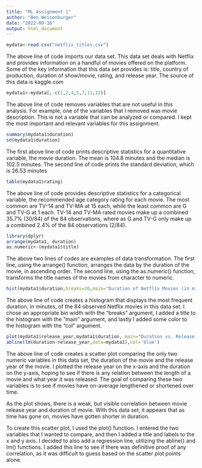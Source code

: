 ---
title: "ML Assignment 1"
author: "Ben Weisenburger"
date: "2022-09-16"
output: html_document
---

```{r}
mydata<-read.csv("netflix_titles.csv")
```
The above line of code imports our data set.  This data set deals with Netflix and provides information on a handful of movies offered on the platform.  Some of the key information that this data set provides is: title, country of production, duration of show/movie, rating, and release year. The source of this data is kaggle.com
```{r}
mydata1<-mydata[,-c(1,2,4,5,7,11,12)]
```
The above line of code removes variables that are not useful in this analysis.  For example, one of the variables that I removed was movie description. This is not a variable that can be analyzed or compared.  I kept the most important and relevant variables for this assignment.
```{r}
summary(mydata1$duration)
sd(mydata1$duration)
```
The first above line of code prints descriptive statistics for a quantitative variable, the movie duration. The mean is 104.8 minutes and the median is 102.5 minutes. The second line of code prints the standard deviation, which is 26.53 minutes
```{r}
table(mydata1$rating)
```
The above line of code provides descriptive statistics for a categorical variable, the recommended age category rating for each movie.  The most common are TV-14 and TV-MA at 15 each, while the least common are G and TV-G at 1 each. TV-14 and TV-MA rated movies make up a combined 35.7% (30/84) of the 84 observations, where as G and TV-G only make up a combined 2.4% of the 84 observations (2/84).
```{r}
library(dplyr)
arrange(mydata1, duration)
as.numeric<-(mydata1$title)
```
The above two lines of codes are examples of data transformation. The first line, using the arrange() function, arranges the data by the duration of the movie, in ascending order. The second line, using the as.numeric() function, transforms the title names of the movies from character to numeric. 
```{r}
hist(mydata1$duration,breaks=20,main="Duration of Netflix Movies (in minutes)",col="red")
```
The above line of code creates a histogram that displays the most frequent duration, in minutes, of the 84 observed Netflix movies in this data set. I chose an appropriate bin width with the "breaks" argument, I added a title to the histogram with the "main" argument, and lastly I added some color to the histogram with the "col" argument.
```{r}
plot(mydata1$release_year,mydata1$duration, main="Duration vs. Release Year",xlab="Release Year",ylab="Duration")
abline(lm(duration~release_year,data=mydata1),col='blue')
```
The above line of code creates a scatter plot comparing the only two numeric variables in this data set, the duration of the movie and the release year of the movie.  I plotted the release year on the x-axis and the duration on the y-axis, hoping to see if there is any relation between the length of a movie and what year it was released.  The goal of comparing these two variables is to see if movies have on-average lengthened or shortened over time.

As the plot shows, there is a weak, but visible correlation between movie release year and duration of movie.  With this data set, it appears that as time has gone on, movies have gotten shorter in duration.

To create this scatter plot, I used the plot() function. I entered the two variables that I wanted to compare, and then I added a title and labels to the x and y axis.  I decided to also add a regression line, utilizing the abline() and lm() functions. I added this line to see if there was definitive proof of any correlation, as it was difficult to guess based on the scatter plot points alone.

